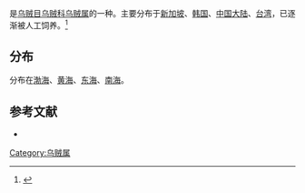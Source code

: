 {{noteTA
|T=zh-cn:金乌贼; zh-tw:真烏賊;
|1=zh-cn:金乌贼; zh-tw:真烏賊;
}}
{{Speciesbox
| image = Japan squid, Sepia esculenta (15601195858).jpg
| image_caption = 
| status = 
| status_system = 
| name = 真烏賊
| genus = Sepia
| species = esculenta
| authority = Holyle, 1885
| synonyms = 
|}}
{{地區名稱|start=学名：''{{lang|la|Sepia esculenta}}''|cn=金乌贼|tw=真烏賊|end=俗名'''乌鱼'''、'''墨鱼'''<ref>{{cite news|url=http://www.qingdaonews.com/content/2012-11/08/content_9481647.htm|title=青岛金乌贼几近绝迹80元/斤 外壳金黄随光线变化|work=[[齐鲁晚报|齐鲁晚报]]|date=2012-11-08|accessdate=2019-12-08|archive-date=2019-12-08|archive-url=https://web.archive.org/web/20191208034015/http://www.qingdaonews.com/content/2012-11/08/content_9481647.htm|dead-url=no}}</ref>、'''乌子'''、'''针墨鱼'''|as=称}}是[[乌贼目|乌贼目]][[乌贼科|乌贼科]][[乌贼属|乌贼属]]的一种。主要分布于[[新加坡|新加坡]]、[[韩国|韩国]]、[[中国大陆|中国大陆]]、[[台湾|台湾]]，已逐渐被人工饲养。<ref>{{cite web|url=http://shell.sinica.edu.tw/chinese/shellbase_detail.php?science_no=2092|title=国际贝库：金乌贼|publisher=台湾贝类资料库|accessdate=2009-08-11|archive-date=2017-12-01|archive-url=https://web.archive.org/web/20171201034223/http://shell.sinica.edu.tw/chinese/shellbase_detail.php?science_no=2092|dead-url=no}}</ref>

==分布==
分布在[[渤海|渤海]]、[[黄海|黄海]]、[[东海|东海]]、[[南海|南海]]。

== 参考文献 ==
{{reflist|2}}
* {{TaiBNET| zh=真烏賊 | id=314184 | binomial=Sepia esculenta | authority=Holyle, 1885 | var= | accessdate=2013-01-24}}
{{Taxonbar|from=Q2129566}}

[[Category:乌贼属|Category:乌贼属]]